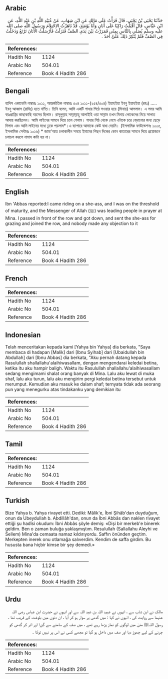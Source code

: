 ## Arabic


<div dir="rtl" lang="ar" style={{fontSize:'larger',backgroundColor:'#f8f9fa',padding:20}}>
حَدَّثَنَا يَحْيَى بْنُ يَحْيَى، قَالَ قَرَأْتُ عَلَى مَالِكٍ عَنِ ابْنِ شِهَابٍ، عَنْ عُبَيْدِ اللَّهِ بْنِ عَبْدِ اللَّهِ، عَنِ ابْنِ عَبَّاسٍ، قَالَ أَقْبَلْتُ رَاكِبًا عَلَى أَتَانٍ وَأَنَا يَوْمَئِذٍ، قَدْ نَاهَزْتُ الاِحْتِلاَمَ وَرَسُولُ اللَّهِ صلى الله عليه وسلم يُصَلِّي بِالنَّاسِ بِمِنًى فَمَرَرْتُ بَيْنَ يَدَىِ الصَّفِّ فَنَزَلْتُ فَأَرْسَلْتُ الأَتَانَ تَرْتَعُ وَدَخَلْتُ فِي الصَّفِّ فَلَمْ يُنْكِرْ ذَلِكَ عَلَىَّ أَحَدٌ ‏.‏
</div>
<div style={{backgroundColor:'#f8f9fa',padding:20, marginBottom: 10}}><table> <thead> <tr> <th>References:</th> <th></th> </tr> </thead> <tbody><tr><td>Hadith No</td><td>1124</td></tr><tr><td>Arabic No</td><td>504.01</td></tr><tr><td>Reference</td><td>Book 4 Hadith 286</td></tr></tbody></table></div>

## Bengali


<div dir="ltr" lang="bn" style={{fontSize:'larger',backgroundColor:'#f8f9fa',padding:20}}>
হাদিস একাডেমি নাম্বারঃ ১০১১, আন্তর্জাতিক নাম্বারঃ ৫০৪ ১০১১-(২৫৪/৫০৪) ইয়াহইয়া ইবনু ইয়াহইয়া (রহঃ) ..... ইবনু আব্বাস (রাযিঃ) হতে বর্ণিত। তিনি বলেন, আমি একটি গাধার পিঠে সওয়ার হয়ে (মিনায়) আসলাম। এ সময় আমি বয়ঃপ্রাপ্তির কাছাকাছি বয়সের ছিলাম। রাসূলুল্লাহ সাল্লাল্লাহু আলাইহি ওয়া সাল্লাম তখন মিনায় লোকেদের নিয়ে সালাত আদায় করছিলেন। আমি লাইনের সামনে দিয়ে চলে গেলাম। গাধার পিঠ থেকে নেমে এটাকে চরে বেড়ানোর জন্য ছেড়ে দিলাম এবং আমি লাইনের মধ্যে ঢুকে পড়লাম*।এ ব্যাপারে আমাকে কেউ বাধা দেয়নি। (ইসলামিক ফাউন্ডেশনঃ ১০০৫, ইসলামিক সেন্টারঃ ১০১৬) * জামা'আত চলাকালীন সময়ে ইমামের পিছন দিকের কোন কাতারের সামনে দিয়ে প্রয়োজনে চলাচল করলে নামায কাটা হয় না।
</div>
<div style={{backgroundColor:'#f8f9fa',padding:20, marginBottom: 10}}><table> <thead> <tr> <th>References:</th> <th></th> </tr> </thead> <tbody><tr><td>Hadith No</td><td>1124</td></tr><tr><td>Arabic No</td><td>504.01</td></tr><tr><td>Reference</td><td>Book 4 Hadith 286</td></tr></tbody></table></div>

## English


<div dir="ltr" lang="en" style={{fontSize:'larger',backgroundColor:'#f8f9fa',padding:20}}>
Ibn 'Abbas reported:I came riding on a she-ass, and I was on the threshold of maturity, and the Messenger of Allah (ﷺ) was leading people in prayer at Mina. I passed in front of the row and got down, and sent the she-ass for grazing and joined the row, and nobody made any objection to it
</div>
<div style={{backgroundColor:'#f8f9fa',padding:20, marginBottom: 10}}><table> <thead> <tr> <th>References:</th> <th></th> </tr> </thead> <tbody><tr><td>Hadith No</td><td>1124</td></tr><tr><td>Arabic No</td><td>504.01</td></tr><tr><td>Reference</td><td>Book 4 Hadith 286</td></tr></tbody></table></div>

## French


<div dir="ltr" lang="fr" style={{fontSize:'larger',backgroundColor:'#f8f9fa',padding:20}}>

</div>
<div style={{backgroundColor:'#f8f9fa',padding:20, marginBottom: 10}}><table> <thead> <tr> <th>References:</th> <th></th> </tr> </thead> <tbody><tr><td>Hadith No</td><td>1124</td></tr><tr><td>Arabic No</td><td>504.01</td></tr><tr><td>Reference</td><td>Book 4 Hadith 286</td></tr></tbody></table></div>

## Indonesian


<div dir="ltr" lang="id" style={{fontSize:'larger',backgroundColor:'#f8f9fa',padding:20}}>
Telah menceritakan kepada kami [Yahya bin Yahya] dia berkata, "Saya membaca di hadapan [Malik] dari [Ibnu Syihab] dari [Ubaidullah bin Abdullah] dari [Ibnu Abbas] dia berkata, "Aku pernah datang kepada Rasulullah shallallahu'alaihiwasallam, dengan mengendarai keledai betina, ketika itu aku hampir baligh. Waktu itu Rasulullah shallallahu'alaihiwasallam sedang mengimami shalat orang banyak di Mina. Lalu aku lewat di muka shaf, lalu aku turun, lalu aku mengirim pergi keledai betina tersebut untuk merumput. Kemudian aku masuk ke dalam shaf; ternyata tidak ada seorang pun yang menegurku atas tindakanku yang demikian itu
</div>
<div style={{backgroundColor:'#f8f9fa',padding:20, marginBottom: 10}}><table> <thead> <tr> <th>References:</th> <th></th> </tr> </thead> <tbody><tr><td>Hadith No</td><td>1124</td></tr><tr><td>Arabic No</td><td>504.01</td></tr><tr><td>Reference</td><td>Book 4 Hadith 286</td></tr></tbody></table></div>

## Tamil


<div dir="ltr" lang="ta" style={{fontSize:'larger',backgroundColor:'#f8f9fa',padding:20}}>

</div>
<div style={{backgroundColor:'#f8f9fa',padding:20, marginBottom: 10}}><table> <thead> <tr> <th>References:</th> <th></th> </tr> </thead> <tbody><tr><td>Hadith No</td><td>1124</td></tr><tr><td>Arabic No</td><td>504.01</td></tr><tr><td>Reference</td><td>Book 4 Hadith 286</td></tr></tbody></table></div>

## Turkish


<div dir="ltr" lang="tr" style={{fontSize:'larger',backgroundColor:'#f8f9fa',padding:20}}>
Bize Yahya b. Yahya rivayet etti. Dediki: Mâlik'e, İbni Şihâb'dan duyduğum, onun da Ubeydullah b. Abdillâh'dan, onun da İbni Abbâs dan naklen rivayet ettiği şu hadîsi okudum: İbni Abbâs şöyle demiş: «Dişi bir merkeb'e binerek geldim. Ben o zaman buluğa yaklaşmıştım. Resulullah (Sallallahu Aleyhi ve Sellem) Mina'da cemaata namaz kıldırıyordu. Saffın önünden geçtim. Merkepten inerek onu otlamağa salıverdim. Kendim de saffa girdim. Bu hususta bana hiçbir kimse bir şey demedi.»
</div>
<div style={{backgroundColor:'#f8f9fa',padding:20, marginBottom: 10}}><table> <thead> <tr> <th>References:</th> <th></th> </tr> </thead> <tbody><tr><td>Hadith No</td><td>1124</td></tr><tr><td>Arabic No</td><td>504.01</td></tr><tr><td>Reference</td><td>Book 4 Hadith 286</td></tr></tbody></table></div>

## Urdu


<div dir="rtl" lang="ur" style={{fontSize:'larger',backgroundColor:'#f8f9fa',padding:20}}>
مالک نے ابن شاب سے ، انہوں نے عبید اللہ بن عبد اللہ سے اور انہوں نے حضرت ابن عباس رضی اللہ عنہما سے روایت کی ، انہوں نے کہا : میں گدھی پر سوار ہو کر آیا ، ان دنوں میں بلوغت کے قریب تھا ، رسول اللہﷺ منیٰ میں لوگوں کو نماز پڑھا رہے تھے ، میں صف کے سامنے سے گزرا اور اتر کر گدھی کو چرنے کے لیے چھوڑ دیا اور صف میں داخل ہو گیا تو مجھے کسی نے اس پر نہیں ٹوکا ۔
</div>
<div style={{backgroundColor:'#f8f9fa',padding:20, marginBottom: 10}}><table> <thead> <tr> <th>References:</th> <th></th> </tr> </thead> <tbody><tr><td>Hadith No</td><td>1124</td></tr><tr><td>Arabic No</td><td>504.01</td></tr><tr><td>Reference</td><td>Book 4 Hadith 286</td></tr></tbody></table></div>